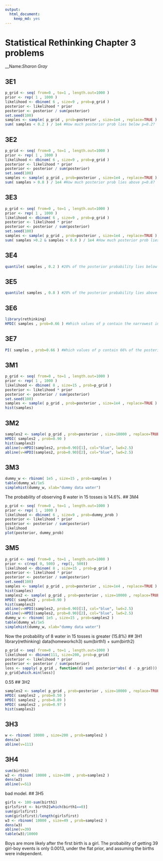 ```yaml
---
output: 
  html_document: 
    keep_md: yes
---
```

# Statistical Rethinking Chapter 3 problems

__Name:_Sharon Gray_

## 3E1
```r
p_grid <- seq( from=0 , to=1 , length.out=1000 ) 
prior <- rep( 1 , 1000 ) 
likelihood <- dbinom( 6 , size=9 , prob=p_grid ) 
posterior <- likelihood * prior 
posterior <- posterior / sum(posterior) 
set.seed(100) 
samples <- sample( p_grid , prob=posterior , size=1e4 , replace=TRUE )
sum( samples < 0.2 ) / 1e4 #How much posterior prob lies below p=0.2?
```
## 3E2
```r
p_grid <- seq( from=0 , to=1 , length.out=1000 ) 
prior <- rep( 1 , 1000 ) 
likelihood <- dbinom( 6 , size=9 , prob=p_grid ) 
posterior <- likelihood * prior 
posterior <- posterior / sum(posterior) 
set.seed(100) 
samples <- sample( p_grid , prob=posterior , size=1e4 , replace=TRUE )
sum( samples > 0.8 ) / 1e4 #How much posterior prob lies above p=0.8?
```
## 3E3
```r
p_grid <- seq( from=0 , to=1 , length.out=1000 ) 
prior <- rep( 1 , 1000 ) 
likelihood <- dbinom( 6 , size=9 , prob=p_grid ) 
posterior <- likelihood * prior 
posterior <- posterior / sum(posterior) 
set.seed(100) 
samples <- sample( p_grid , prob=posterior , size=1e4 , replace=TRUE )
sum( samples >0.2 & samples < 0.8 ) / 1e4 #How much posterior prob lies between p=0.2 & p=0.8?
```
## 3E4
```r
quantile( samples , 0.2 ) #20% of the posterior probability lies below which value of p?
```
## 3E5
```r
quantile( samples , 0.8 ) #20% of the posterior probability lies above which value of p?
```
## 3E6
```r
library(rethinking)
HPDI( samples , prob=0.66 ) #Which values of p contain the narrowest interval equal to 66% of the posterior probability?
```
## 3E7
```r
PI( samples , prob=0.66 ) #Which values of p contain 66% of the posterior probability, assuming equal posterior probability both below and above the interval?
```
## 3M1
```r
p_grid <- seq( from=0 , to=1 , length.out=1000 ) 
prior <- rep( 1 , 1000 ) 
likelihood <- dbinom( 8 , size=15 , prob=p_grid ) 
posterior <- likelihood * prior 
posterior <- posterior / sum(posterior) 
set.seed(100) 
samples <- sample( p_grid , prob=posterior , size=1e4 , replace=TRUE )
hist(samples)
```
## 3M2
```r
samples2 <- sample( p_grid , prob=posterior , size=10000 , replace=TRUE)
HPDI( samples2 , prob=0.90 )
hist(samples2)
abline(v=HPDI(samples2, prob=0.90)[1], col="blue", lwd=2.5)
abline(v=HPDI(samples2, prob=0.90)[2], col="blue", lwd=2.5)
```

## 3M3
```r
dummy_w <- rbinom( 1e5 , size=15 , prob=samples )
table(dummy_w)/1e5
simplehist(dummy_w, xlab="dummy data water")
```
The probability of observing 8 water in 15 tosses is 14.6%.
## 3M4
```r

p_grid <- seq( from=0 , to=1 , length.out=1000 ) 
prior <- rep( 1 , 1000 ) 
likelihood <- dbinom( 6 , size=9 , prob=dummy_prob ) 
posterior <- likelihood * prior 
posterior <- posterior / sum(posterior) 
likelihood
plot(posterior, dummy_prob)

```
## 3M5
```r
p_grid <- seq( from=0 , to=1 , length.out=1000 ) 
prior <- c(rep( 0, 500) , rep(1, 500)) 
likelihood <- dbinom( 8 , size=15 , prob=p_grid ) 
posterior <- likelihood * prior 
posterior <- posterior / sum(posterior) 
set.seed(100) 
samples <- sample( p_grid , prob=posterior , size=1e4 , replace=TRUE )
hist(samples)
samples2 <- sample( p_grid , prob=posterior , size=10000 , replace=TRUE)
HPDI( samples2 , prob=0.90 )
hist(samples2)
abline(v=HPDI(samples2, prob=0.90)[1], col="blue", lwd=2.5)
abline(v=HPDI(samples2, prob=0.90)[2], col="blue", lwd=2.5)
dummy_w <- rbinom( 1e5 , size=15 , prob=samples2 )
table(dummy_w)/1e5
simplehist(dummy_w, xlab="dummy data water")
```
Now the probability of 8 water in 15 tosses is greater (15.8%) 
## 3H1
library(rethinking) 
data(homeworkch3)
sum(birth1) + sum(birth2)
```r
p_grid <- seq( from=0 , to=1 , length.out=1000 )
likelihood <- dbinom(111, size=200, prob=p_grid)
posterior <- likelihood * prior 
posterior <- posterior / sum(posterior)
loss <- sapply( p_grid , function(d) sum( posterior*abs( d - p_grid)))
p_grid[which.min(loss)]
```
0.55
## 3H2
```r
samples2 <- sample( p_grid , prob=posterior , size=10000 , replace=TRUE)
HPDI( samples2 , prob=0.50 )
HPDI( samples2 , prob=0.89 )
HPDI( samples2 , prob=0.97 )
hist(samples2)
```
## 3H3
```r
w <- rbinom( 10000 , size=200 , prob=samples2 )
dens(w)
abline(v=111)
```
## 3H4
```r
sum(birth1)
w2 <- rbinom( 10000 , size=100 , prob=samples2 )
dens(w2)
abline(v=51)
```
bad model.
## 3H5
```r
girls <- 100-sum(birth1)
girlsfirst <- birth2[which(birth1==0)]
sum(girlsfirst)
sum(girlsfirst)/length(girlsfirst)
w3 <- rbinom( 10000 , size=49 , prob=samples2 )
dens(w3)
abline(v=39)
table(w3)/10000

```
Boys are more likely after the first birth is a girl.
The probability of getting 39 girl-boy events is only 0.0013, under the flat prior, and assuming the births were independent.